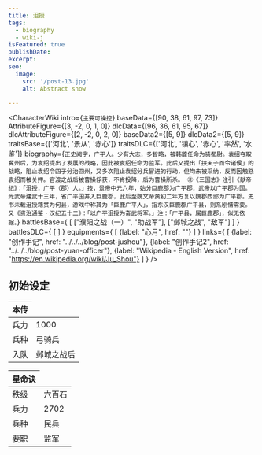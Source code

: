```yaml
---
title: 沮授
tags:
  - biography
  - wiki-j
isFeatured: true
publishDate:
excerpt:
seo:
  image:
    src: '/post-13.jpg'
    alt: Abstract snow

---
```



<CharacterWiki
  intro={`主要可操控`}
  baseData={[90, 38, 61, 97, 73]}
  AttributeFigure={[3, -2, 0, 1, 0]}
  dlcData={[96, 36, 61, 95, 67]}
  dlcAttributeFigure={[2, -2, 0, 2, 0]}
  baseData2={[5, 9]}
  dlcData2={[5, 9]}
  traitsBase={['河北', '景从', '赤心']}
  traitsDLC={['河北', '镇心', '赤心', '率然', '水鉴']}
  biography={`正史阙字，广平人。少有大志，多智略，被韩馥任命为骑都尉。袁绍夺取冀州后，为袁绍提出了发展的战略，因此被袁绍任命为监军。此后又提出「挟天子而令诸侯」的战略，阻止袁绍令四子分治四州，又多次阻止袁绍分兵冒进的行动，但均未被采纳，反而因触怒袁绍而被关押。官渡之战后被曹操俘获，不肯投降，后为曹操所杀。
㊟《三国志》注引《献帝纪》：「沮授，广平（郡）人。」按，景帝中元六年，始分巨鹿郡为广平郡，武帝以广平郡为国。光武帝建武十三年，省广平国并入巨鹿郡，此后至魏文帝黄初二年方复以魏郡西部为广平郡。史书未载沮授籍贯为何县，游戏中称其为「巨鹿广平人」，指东汉巨鹿郡广平县，则系剧情需要。又《资治通鉴・汉纪五十二》：「以广平沮授为奋武将军。」注：「广平县，属巨鹿郡」，似无依据。`}
  battlesBase={
    [
      ["濮阳之战（一）", "助战军"],
      ["邺城之战", "敌军"]
    ]
  }
  battlesDLC={
    [
    ]
  }
  equipments={
    [
      {label: "心月", href: ""}
    ]
  }
  links={
    [
      {label: "创作手记", href: "../../../blog/post-jushou"},
      {label: "创作手记2", href: "../../../blog/post-yuan-officer"},
      {label: "Wikipedia - English Version", href: "https://en.wikipedia.org/wiki/Ju_Shou"}
    ]
  }
/>


<h2 class="bg-blue-100 text-blue-800 text-2xl font-bold px-2.5 pt-1.5 rounded-sm dark:bg-blue-200 dark:text-blue-800 inline-block">初始设定</h2>

<table class='border-2 w-[360px]'>
  <thead>
    <tr class='border-1'>
      <th>本传</th>
    </tr>
  </thead>
  <tr>
    <td class='border-1'>兵力</td>
    <td>1000</td>
  </tr>
  <tr>
    <td class='border-1'>兵种</td>
    <td>弓骑兵</td>
  </tr>
  <tr>
    <td class='border-1'>入队</td>
    <td>邺城之战后</td>
  </tr>
</table>

<table class='border-2 w-[360px]'>
  <thead>
    <tr class='border-1'>
      <th>星命诀</th>
    </tr>
  </thead>
  <tr>
    <td class='border-1'>秩级</td>
    <td>六百石</td>
  </tr>
  <tr>
    <td class='border-1'>兵力</td>
    <td>2702</td>
  </tr>
  <tr>
    <td class='border-1'>兵种</td>
    <td>民兵</td>
  </tr>
  <tr>
    <td class='border-1'>要职</td>
    <td>监军</td>
  </tr>
</table>
